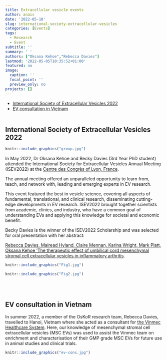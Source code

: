 ```yaml
---
title: Extracellular vesicle events
author: anais
date: '2022-05-18'
slug: international-society-extracellular-vesicles
categories: [Events]
tags:
  - Research
  - Event
subtitle: ''
summary: ' '
authors: ["Oksana Kehoe","Rebecca Davies"]
lastmod: '2022-05-05T10:35:52+01:00'
featured: no
image:
  caption: ''
  focal_point: ''
  preview_only: no
projects: []
---
```

- [International Society of Extracellular Vesicles 2022](#isev-2022)  
- [EV consultation in Vietnam](#ev-cons-2022)
<br><br>

<h2 id="isev-2022">International Society of Extracellular Vesicles 2022</h2>

```r
knitr::include_graphics("group.jpg")
```

In May 2022, Dr Oksana Kehoe and Becky Davies (3rd Year PhD student) attended the International
Society for Extracellular Vesicles Annual Meeting (ISEV2022) at the [Centre des Congrès of Lyon, France](https://www.eventscribe.net/2022/ISEV2022/).

The annual meeting offered an unparalleled opportunity to learn from, teach, and network with,
leading and emerging experts in EV research.

This event featured the best in vesicle science, covering all aspects of fundamental,
translational, and clinical research, disseminating cutting-edge developments in EV research.
ISEV2022 brought together scientists from academic, clinics, and industry, who have a common
goal of understanding EVs and applying this knowledge for societal and economic benefit.

Becky Davies is the winner of the ISEV2022 Scholarship and was selected for oral presentation with her abstract: 

[Rebecca Davies, Mairead Hyland, Claire Mennan, Karina Wright, Mark Platt, Oksana Kehoe ‘The therapeutic effect of umbilical cord mesenchymal stromal cell extracellular vesicles in inflammatory arthritis](https://oskor.netlify.app/publication/the-therapeutic-effect-of-umbilical-cord-mesenchymal-stromal-cell-extracellular-vesicles-in-inflammatory-arthritis/). 

```r
knitr::include_graphics("Fig1.jpg")
```

```r
knitr::include_graphics("Fig2.jpg")
```

<br><br>

<h2 id="ev-cons-2022">EV consultation in Vietnam</h2>
In summer 2022, a member of the OsKoR research team, Rebecca Davies, travelled to Hanoi, Vietnam where she acted as a consultant for [the Vinmec Healthcare System]('https://www.vinmec.com/en/'). Here, our knowledge of mesenchymal stromal cell extracellular vesicles (MSC EVs) was used to assist the Vinmec team on enrichment and characterisation of their GMP grade MSC EVs for future use in animal studies and clinical trials.

```r
knitr::include_graphics("ev-cons.jpg")
```
